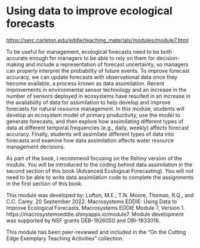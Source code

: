 # Using data to improve ecological forecasts

<https://serc.carleton.edu/eddie/teaching_materials/modules/module7.html>

To be useful for management, ecological forecasts need to be both accurate enough for managers to be able to rely on them for decision-making and include a representation of forecast uncertainty, so managers can properly interpret the probability of future events. To improve forecast accuracy, we can update forecasts with observational data once they become available, a process known as data assimilation. Recent improvements in environmental sensor technology and an increase in the number of sensors deployed in ecosystems have resulted in an increase in the availability of data for assimilation to help develop and improve forecasts for natural resource management. In this module, students will develop an ecosystem model of primary productivity, use the model to generate forecasts, and then explore how assimilating different types of data at different temporal frequencies (e.g., daily, weekly) affects forecast accuracy. Finally, students will assimilate different types of data into forecasts and examine how data assimilation affects water resource management decisions.

As part of the book, I recommend focusing on the Rshiny version of the module. You will be introduced to the coding behind data assimilation in the second section of this book (Advanced Ecological Forecasting). You will not need to be able to write data assimilation code to complete the assignments in the first section of this book.

This module was developed by: Lofton, M.E., T.N. Moore, Thomas, R.Q., and C.C. Carey. 20 September 2022. Macrosystems EDDIE: Using Data to Improve Ecological Forecasts. Macrosystems EDDIE Module 7, Version 1. https://macrosystemseddie.shinyapps.io/module7. Module development was supported by NSF grants DEB-1926050 and DBI-1933016.

This module has been peer-reviewed and included in the "On the Cutting Edge Exemplary Teaching Activities" collection.
